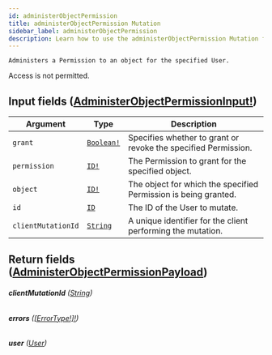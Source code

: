 ```yaml
---
id: administerObjectPermission
title: administerObjectPermission Mutation
sidebar_label: administerObjectPermission
description: Learn how to use the administerObjectPermission Mutation for Builder's API.
---
```


    Administers a Permission to an object for the specified User.

Access is not permitted.

## Input fields ([AdministerObjectPermissionInput!](/docs/composer/builder/api/schema/input_object/AdministerObjectPermissionInput.mdx))

| Argument           | Type                                        | Description                                                     |
| ------------------ | ------------------------------------------- | --------------------------------------------------------------- |
| `grant`            | [`Boolean!`](/docs/composer/builder/api/schema/scalar/Boolean.mdx) | Specifies whether to grant or revoke the specified Permission.  |
| `permission`       | [`ID!`](/docs/composer/builder/api/schema/scalar/ID.mdx)           | The Permission to grant for the specified object.               |
| `object`           | [`ID!`](/docs/composer/builder/api/schema/scalar/ID.mdx)           | The object for which the specified Permission is being granted. |
| `id`               | [`ID`](/docs/composer/builder/api/schema/scalar/ID.mdx)            | The ID of the User to mutate.                                   |
| `clientMutationId` | [`String`](/docs/composer/builder/api/schema/scalar/String.mdx)    | A unique identifier for the client performing the mutation.     |

## Return fields ([AdministerObjectPermissionPayload](/docs/composer/builder/api/schema/object/AdministerObjectPermissionPayload.mdx))

###### <b>clientMutationId</b> ([String](/docs/composer/builder/api/schema/scalar/String.mdx))

###### <b>errors</b> ([[ErrorType!]!](/docs/composer/builder/api/schema/object/ErrorType.mdx))

###### <b>user</b> ([User](/docs/composer/builder/api/schema/object/User.mdx))
